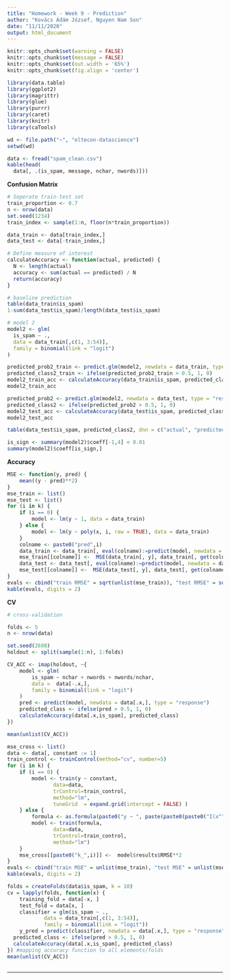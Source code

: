 ```yaml
---
title: "Homework - Week 9 - Prediction"
author: "Kovács Ádám József, Nguyen Nam Son"
date: "11/11/2020"
output: html_document
---
```


```r

knitr::opts_chunk$set(warning = FALSE)
knitr::opts_chunk$set(message = FALSE)
knitr::opts_chunk$set(out.width = '65%')
knitr::opts_chunk$set(fig.align = 'center')

library(data.table)
library(ggplot2)
library(magrittr)
library(glue)
library(purrr)
library(caret)
library(knitr)
library(caTools)

wd <- file.path("~", "eltecon-datascience")
setwd(wd)

data <- fread("spam_clean.csv")
kable(head(
  data[, .(is_spam, message, nchar, nwords)]))

```

**Confusion Matrix**

```r

# Seperate train-test set
train_proportion <- 0.7
n <- nrow(data)
set.seed(1234)
train_index <- sample(1:n, floor(n*train_proportion))

data_train <- data[train_index,]
data_test <- data[-train_index,]

# Define measure of interest
calculateAccuracy <- function(actual, predicted) {
  N <- length(actual)
  accuracy <- sum(actual == predicted) / N
  return(accuracy)
}

# baseline prediction
table(data_train$is_spam)
1-sum(data_test$is_spam)/length(data_test$is_spam)

# model 2
model2 <- glm(
  is_spam ~ .,
  data = data_train[,c(1, 3:54)],
  family = binomial(link = "logit")
)

predicted_prob2_train <- predict.glm(model2, newdata = data_train, type = "response")
predicted_class2_train <- ifelse(predicted_prob2_train > 0.5, 1, 0)
model2_train_acc <- calculateAccuracy(data_train$is_spam, predicted_class2_train)
model2_train_acc

predicted_prob2 <- predict.glm(model2, newdata = data_test, type = "response")
predicted_class2 <- ifelse(predicted_prob2 > 0.5, 1, 0)
model2_test_acc <- calculateAccuracy(data_test$is_spam, predicted_class2)
model2_test_acc

table(data_test$is_spam, predicted_class2, dnn = c("actual", "predicted"))

is_sign <- summary(model2)$coeff[-1,4] < 0.01
summary(model2)$coeff[is_sign,]

```

**Accuracy**

```r

MSE <- function(y, pred) {
    mean((y - pred)**2)
}
mse_train <- list()
mse_test <- list()
for (i in k) {
    if (i == 0) {
        model <- lm(y ~ 1, data = data_train)
    } else {
        model <- lm(y ~ poly(x, i, raw = TRUE), data = data_train)
    }
    colname <- paste0("pred",i)
    data_train <- data_train[, eval(colname):=predict(model, newdata = data_train)]
    mse_train[[colname]] <-  MSE(data_train[, y], data_train[, get(colname)])
    data_test <- data_test[, eval(colname):=predict(model, newdata = data_test)]
    mse_test[[colname]] <-  MSE(data_test[, y], data_test[, get(colname)])
}
evals <- cbind("train RMSE" = sqrt(unlist(mse_train)), "test RMSE" = sqrt(unlist(mse_test)))
kable(evals, digits = 2)

```
**CV**

```r
# cross-validation

folds <- 5
n <- nrow(data)

set.seed(2698)
holdout <- split(sample(1:n), 1:folds)

CV_ACC <- imap(holdout, ~{
    model <- glm(
        is_spam ~ nchar + nwords + nwords/nchar,
        data =  data[-.x,],
        family = binomial(link = "logit")
    )
    pred <- predict(model, newdata = data[.x,], type = "response")
    predicted_class <- ifelse(pred > 0.5, 1, 0)
    calculateAccuracy(data[.x,is_spam], predicted_class)
})

mean(unlist(CV_ACC))

mse_cross <- list()
data <- data[, constant := 1]
train_control <- trainControl(method="cv", number=5)
for (i in k) {
    if (i == 0) {
        model <- train(y ~ constant, 
               data=data, 
               trControl=train_control, 
               method="lm", 
               tuneGrid  = expand.grid(intercept = FALSE) )
    } else {
        formula <- as.formula(paste0("y ~ ", paste(paste0(paste0("I(x^",1:i),")"), collapse = " + ")))
        model <- train(formula, 
               data=data, 
               trControl=train_control, 
               method="lm")
    }
    mse_cross[[paste0("k_",i)]] <-  model$results$RMSE**2
}
evals <- cbind("train MSE" = unlist(mse_train), "test MSE" = unlist(mse_test), "CV MSE" = unlist(mse_cross))
kable(evals, digits = 2)

```

```r

folds = createFolds(data$is_spam, k = 10)
cv = lapply(folds, function(x) {
	training_fold = data[-x, ]
	test_fold = data[x, ]
	classifier = glm(is_spam ~ .,
            data = data_train[,c(1, 3:54)],
            family = binomial(link = "logit"))
	y_pred = predict(classifier, newdata = data[.x,], type = "response")
  predicted_class <- ifelse(pred > 0.5, 1, 0)
  calculateAccuracy(data[.x,is_spam], predicted_class)
}) #mapping accuracy function to all elements/folds
mean(unlist(CV_ACC))
	
```
***

